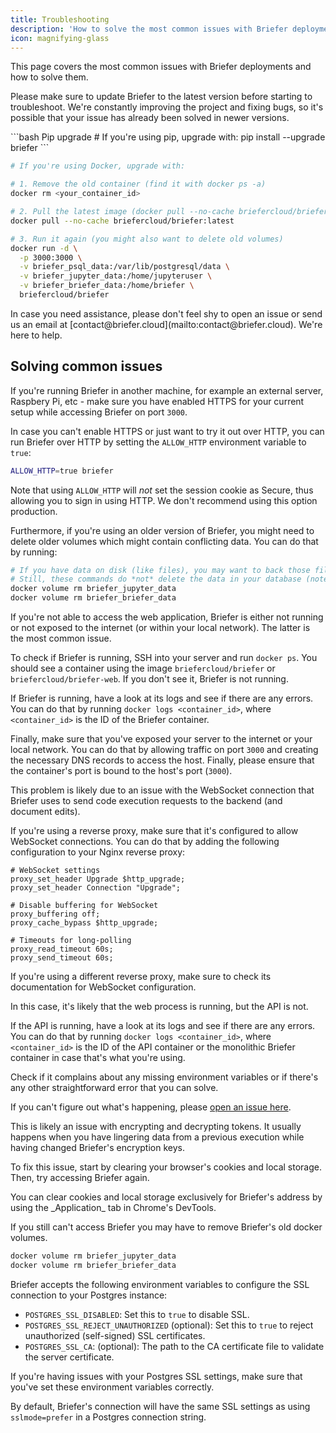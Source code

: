 ```yaml
---
title: Troubleshooting
description: 'How to solve the most common issues with Briefer deployments.'
icon: magnifying-glass
---
```


This page covers the most common issues with Briefer deployments and how to solve them.

Please make sure to update Briefer to the latest version before starting to troubleshoot. We're constantly improving the project and fixing bugs, so it's possible that your issue has already been solved in newer versions.

<CodeGroup>
```bash Pip upgrade
# If you're using pip, upgrade with:
pip install --upgrade briefer
```

```bash Docker upgrade
# If you're using Docker, upgrade with:

# 1. Remove the old container (find it with docker ps -a)
docker rm <your_container_id>

# 2. Pull the latest image (docker pull --no-cache briefercloud/briefer:latest)
docker pull --no-cache briefercloud/briefer:latest

# 3. Run it again (you might also want to delete old volumes)
docker run -d \
  -p 3000:3000 \
  -v briefer_psql_data:/var/lib/postgresql/data \
  -v briefer_jupyter_data:/home/jupyteruser \
  -v briefer_briefer_data:/home/briefer \
  briefercloud/briefer
```

</CodeGroup>

<Info>
  In case you need assistance, please don't feel shy to open an issue or send us
  an email at [contact@briefer.cloud](mailto:contact@briefer.cloud). We're here
  to help.
</Info>

## Solving common issues

<Accordion title="I can access the web application, but the sign-in is not working">

If you're running Briefer in another machine, for example an external server, Raspbery Pi, etc - make sure you have enabled HTTPS for your current setup while accessing Briefer on port `3000`.

In case you can't enable HTTPS or just want to try it out over HTTP, you can run Briefer over HTTP by setting the `ALLOW_HTTP` environment variable to `true`:

```bash
ALLOW_HTTP=true briefer
```

Note that using `ALLOW_HTTP` will _not_ set the session cookie as Secure, thus allowing you to sign in using HTTP. We don't recommend using this option production.

Furthermore, if you're using an older version of Briefer, you might need to delete older volumes which might contain conflicting data. You can do that by running:

```sh
# If you have data on disk (like files), you may want to back those files up before running these commands
# Still, these commands do *not* delete the data in your database (notebooks, dashboards, users, etc)
docker volume rm briefer_jupyter_data
docker volume rm briefer_briefer_data
```

</Accordion>

<Accordion title="I can't access the web application">
If you're not able to access the web application, Briefer is either not running or not exposed to the internet (or within your local network). The latter is the most common issue.

To check if Briefer is running, SSH into your server and run `docker ps`. You should see a container using the image `briefercloud/briefer` or `briefercloud/briefer-web`. If you don't see it, Briefer is not running.

If Briefer is running, have a look at its logs and see if there are any errors. You can do that by running `docker logs <container_id>`, where `<container_id>` is the ID of the Briefer container.

Finally, make sure that you've exposed your server to the internet or your local network. You can do that by allowing traffic on port `3000` and creating the necessary DNS records to access the host. Finally, please ensure that the container's port is bound to the host's port (`3000`).

</Accordion>

<Accordion title="I can access the web application, but I can't run code">

This problem is likely due to an issue with the WebSocket connection that Briefer uses to send code execution requests to the backend (and document edits).

If you're using a reverse proxy, make sure that it's configured to allow WebSocket connections. You can do that by adding the following configuration to your Nginx reverse proxy:

```nginx
# WebSocket settings
proxy_set_header Upgrade $http_upgrade;
proxy_set_header Connection "Upgrade";

# Disable buffering for WebSocket
proxy_buffering off;
proxy_cache_bypass $http_upgrade;

# Timeouts for long-polling
proxy_read_timeout 60s;
proxy_send_timeout 60s;
```

If you're using a different reverse proxy, make sure to check its documentation for WebSocket configuration.
</Accordion>

<Accordion title="I can access the web application, but it can't talk to the API">
In this case, it's likely that the web process is running, but the API is not.

If the API is running, have a look at its logs and see if there are any errors. You can do that by running `docker logs <container_id>`, where `<container_id>` is the ID of the API container or the monolithic Briefer container in case that's what you're using.

Check if it complains about any missing environment variables or if there's any other straightforward error that you can solve.

If you can't figure out what's happening, please [open an issue here](https://github.com/briefercloud/briefer/issues).

</Accordion>

<Accordion title="I get a 500 error whenever I try to access Briefer">

This is likely an issue with encrypting and decrypting tokens. It usually happens when you have lingering data from a previous execution while having changed Briefer's encryption keys.

To fix this issue, start by clearing your browser's cookies and local storage. Then, try accessing Briefer again.

<Tip>
  You can clear cookies and local storage exclusively for Briefer's address by
  using the _Application_ tab in Chrome's DevTools.
</Tip>

If you still can't access Briefer you may have to remove Briefer's old docker volumes.

```sh
docker volume rm briefer_jupyter_data
docker volume rm briefer_briefer_data
```

</Accordion>

<Accordion title="I'm having issues with my Postgres SSL settings">

Briefer accepts the following environment variables to configure the SSL connection to your Postgres instance:

- `POSTGRES_SSL_DISABLED`: Set this to `true` to disable SSL.
- `POSTGRES_SSL_REJECT_UNAUTHORIZED` (optional): Set this to `true` to reject unauthorized (self-signed) SSL certificates.
- `POSTGRES_SSL_CA`: (optional): The path to the CA certificate file to validate the server certificate.

If you're having issues with your Postgres SSL settings, make sure that you've set these environment variables correctly.

By default, Briefer's connection will have the same SSL settings as using `sslmode=prefer` in a Postgres connection string.

</Accordion>
